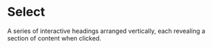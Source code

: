 # Select

A series of interactive headings arranged vertically, each revealing a section of content when clicked.

